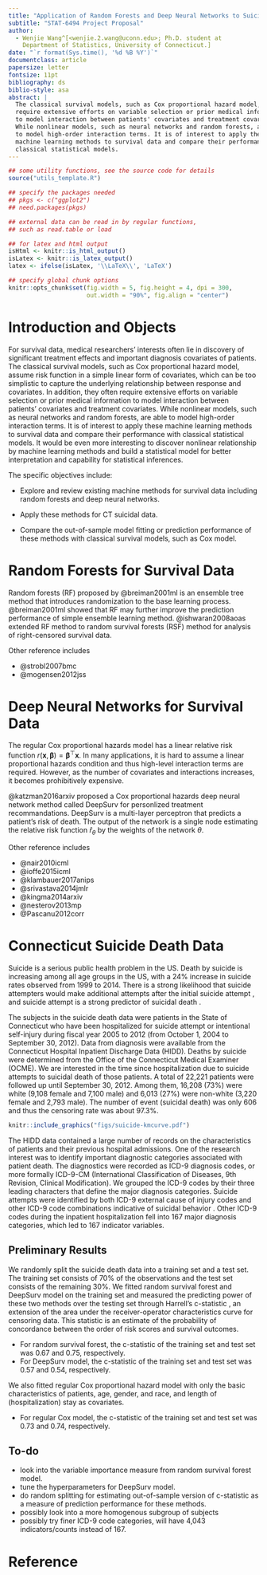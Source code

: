 ```yaml
---
title: "Application of Random Forests and Deep Neural Networks to Suicide Death Data"
subtitle: "STAT-6494 Project Proposal"
author:
  - Wenjie Wang^[<wenjie.2.wang@uconn.edu>; Ph.D. student at
    Department of Statistics, University of Connecticut.]
date: "`r format(Sys.time(), '%d %B %Y')`"
documentclass: article
papersize: letter
fontsize: 11pt
bibliography: ds
biblio-style: asa
abstract: |
  The classical survival models, such as Cox proportional hazard model, often
  require extensive efforts on variable selection or prior medical information
  to model interaction between patients' covariates and treatment covariates.
  While nonlinear models, such as neural networks and random forests, are able
  to model high-order interaction terms. It is of interest to apply these
  machine learning methods to survival data and compare their performance with
  classical statistical models.
---
```



```r
## some utility functions, see the source code for details
source("utils_template.R")

## specify the packages needed
## pkgs <- c("ggplot2")
## need.packages(pkgs)

## external data can be read in by regular functions,
## such as read.table or load

## for latex and html output
isHtml <- knitr::is_html_output()
isLatex <- knitr::is_latex_output()
latex <- ifelse(isLatex, '\\LaTeX\\', 'LaTeX')

## specify global chunk options
knitr::opts_chunk$set(fig.width = 5, fig.height = 4, dpi = 300,
                      out.width = "90%", fig.align = "center")

```


# Introduction and Objects {#sec:intro}


For survival data, medical researchers' interests often lie in discovery of
significant treatment effects and important diagnosis covariates of patients.
The classical survival models, such as Cox proportional hazard model, assume
risk function in a simple linear form of covariates, which can be too simplistic
to capture the underlying relationship between response and covariates.  In
addition, they often require extensive efforts on variable selection or prior
medical information to model interaction between patients' covariates and
treatment covariates.  While nonlinear models, such as neural networks and
random forests, are able to model high-order interaction terms. It is of
interest to apply these machine learning methods to survival data and compare
their performance with classical statistical models. It would be even more
interesting to discover nonlinear relationship by machine learning methods and
build a statistical model for better interpretation and capability for
statistical inferences.


The specific objectives include:

- Explore and review existing machine methods for survival data including random
  forests and deep neural networks.

- Apply these methods for CT suicidal data.

- Compare the out-of-sample model fitting or prediction performance of these
  methods with classical survival models, such as Cox model.


# Random Forests for Survival Data

Random forests (RF) proposed by @breiman2001ml is an ensemble tree method that
introduces randomization to the base learning process. @breiman2001ml showed
that RF may further improve the prediction performance of simple ensemble
learning method.  @ishwaran2008aoas extended RF method to random survival
forests (RSF) method for analysis of right-censored survival data.


Other reference includes

- @strobl2007bmc
- @mogensen2012jss


# Deep Neural Networks for Survival Data

The regular Cox proportional hazards model has a linear relative risk function
$r(\bm{x}, \bm{\beta})=\bm{\beta}^{\top}\bm{x}$. In many applications, it is
hard to assume a linear proportional hazards condition and thus high-level
interaction terms are required. However, as the number of covariates and
interactions increases, it becomes prohibitively expensive.

@katzman2016arxiv proposed a Cox proportional hazards deep neural network method
called DeepSurv for personlized treatment recommandations.  DeepSurv is a
multi-layer perceptron that predicts a patient's risk of death. The output of
the network is a single node estimating the relative risk function
$\hat{r}_{\theta}$ by the weights of the network $\theta$.


Other reference includes

- @nair2010icml
- @ioffe2015icml
- @klambauer2017anips
- @srivastava2014jmlr
- @kingma2014arxiv
- @nesterov2013mp
- @Pascanu2012corr




# Connecticut Suicide Death Data {#sec:suicide-data}

Suicide is a serious public health problem in the US.  Death by suicide is
increasing among all age groups in the US, with a 24\% increase in suicide rates
observed from 1999 to 2014.  There is a strong likelihood that suicide
attempters would make additional attempts after the initial suicide attempt
\citep{suominen2004ajp}, and suicide attempt is a strong predictor of suicidal
death \citep{bostwick2015}.


The subjects in the suicide death data were patients in the State of Connecticut
who have been hospitalized for suicide attempt or intentional self-injury during
fiscal year 2005 to 2012 (from October 1, 2004 to September 30, 2012).  Data
from diagnosis were available from the Connecticut Hospital Inpatient Discharge
Data (HIDD). Deaths by suicide were determined from the Office of the
Connecticut Medical Examiner (OCME). We are interested in the time since
hospitalization due to suicide attempts to suicidal death of those patients.  A
total of 22,221 patients were followed up until September 30, 2012.  Among them,
16,208 (73\%) were white (9,108 female and 7,100 male) and 6,013 (27\%) were
non-white (3,220 female and 2,793 male). The number of event (suicidal death)
was only 606 and thus the censoring rate was about $97.3\%$.


```r
knitr::include_graphics("figs/suicide-kmcurve.pdf")
```


The HIDD data contained a large number of records on the characteristics of
patients and their previous hospital admissions. One of the research interest
was to identify important diagnostic categories associated with patient death.
The diagnostics were recorded as ICD-9 diagnosis codes, or more formally
ICD-9-CM (International Classification of Diseases, 9th Revision, Clinical
Modification). We grouped the ICD-9 codes by their three leading characters that
define the major diagnosis categories.  Suicide attempts were identified by both
ICD-9 external cause of injury codes and other ICD-9 code combinations
indicative of suicidal behavior \citep{patrick2010,chenAseltine2017}.  Other
ICD-9 codes during the inpatient hospitalization fell into 167 major diagnosis
categories, which led to 167 indicator variables.


## Preliminary Results

We randomly split the suicide death data into a training set and a test set.
The training set consists of 70\% of the observations and the test set consists
of the remaining 30\%. We fitted random survival forest and DeepSurv model on
the training set and measured the predicting power of these two methods over the
testing set through Harrell's c-statistic \citep{harrell1996sim}, an extension
of the area under the receiver-operator characteristics curve for censoring
data. This statistic is an estimate of the probability of concordance between
the order of risk scores and survival outcomes.

- For random survival forest, the c-statistic of the training set and test set
  was 0.67 and 0.75, respectively.
- For DeepSurv model, the c-statistic of the training set and test set was 0.57
  and 0.54, respectively.

We also fitted regular Cox proportional hazard model with only the basic
characteristics of patients, age, gender, and race, and length of
(hospitalization) stay as covariates.

- For regular Cox model, the c-statistic of the training set and test set was
  0.73 and 0.74, respectively.


## To-do

- look into the variable importance measure from random survival forest model.
- tune the hyperparameters for DeepSurv model.
- do random splitting for estimating out-of-sample version of c-statistic as a
  measure of prediction performance for these methods.
- possibly look into a more homogenous subgroup of subjects
- possibly try finer ICD-9 code categories, will have 4,043 indicators/counts
  instead of 167.


# Reference {-}

